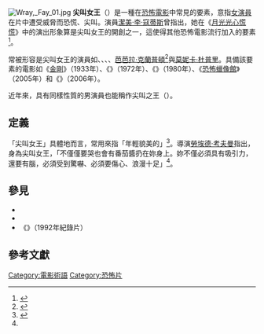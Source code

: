 {{noteTA
|G1=Movie
}}
[[File:Wray,_Fay_01.jpg|thumb]]
'''尖叫女王'''（{{lang-en|Scream queen}}）是一種在[[恐怖電影|恐怖電影]]中常見的要素，意指[[女演員|女演員]]在片中遭受威脅而恐慌、尖叫。演員[[潔美·李·寇蒂斯|潔美·李·寇蒂斯]]曾指出，她在《[[月光光心慌慌|月光光心慌慌]]》中的演出形象算是尖叫女王的開創之一，這使得其他恐怖電影流行加入的要素<ref name=ugo>{{cite web |url=http://www.ugo.com/channels/dvd/features/fridaythe13th/1.asp |title=The Top 11 Scream Queens - Jamie Lee Curtis |publisher=UGO |date= |accessdate=2010-05-20 |deadurl=yes |archiveurl=https://web.archive.org/web/20101102191745/http://www.ugo.com/channels/dvd/features/fridaythe13th/1.asp |archivedate=2010-11-02 }}</ref>。

常被形容是尖叫女王的演員如{{le|費·芮|Fay Wray}}、{{le|珊德拉·皮博迪|Sandra Peabody}}、{{le|蜜雪兒·鮑爾|Michelle Bauer}}、{{le|黛比·羅歇|Debbie Rochon}}、[[芭芭拉·克蘭普頓|芭芭拉·克蘭普頓]]<ref name="AttackfromPlanetB_Review">{{cite web|url=https://www.attackfromplanetb.com/2017/04/re-animator-1985/|title=RE-ANIMATOR (1985, USA)|last=Karell|first=Eric|work=Attack from Planet B|date=2017-04-25|accessdate=2021-07-29|archive-date=2021-07-29|archive-url=https://web.archive.org/web/20210729083243/https://www.attackfromplanetb.com/2017/04/re-animator-1985/|dead-url=no}}</ref>與[[莫妮卡·杜普里|莫妮卡·杜普里]]。具備該要素的電影如《[[金剛_(1933年電影)|金剛]]》（1933年）、《{{le|殺人不分左右|The Last House on the Left (1972 film)}}》（1972年）、《{{le|舞會大驚魂|Prom Night (1980 film)}}》（1980年）、《[[恐怖蠟像館|恐怖蠟像館]]》（2005年）和《{{le|比基尼大屠殺|Bikini Bloodbath}}》（2006年）。

近年來，具有同樣性質的男演員也能稱作尖叫之王（{{lang|en|scream king}}）。

==定義==
「尖叫女王」具體地而言，常用來指「年輕貌美的{{le|遇難少孩|Damsel in distress|遇難女性}}」<ref name="USA">{{cite news| last= Arnold| first= Thomas| title= Three screams for these stars| publisher= usatoday.com| url= http://www.usatoday.com/life/movies/news/2007-04-26-scream-queens_N.htm#?POE=click-refer| accessdate= 2007-10-26| date= 2007-04-27| archive-date= 2007-09-13| archive-url= https://web.archive.org/web/20070913230608/http://www.usatoday.com/life/movies/news/2007-04-26-scream-queens_N.htm#?POE=click-refer| dead-url= no}}</ref>。導演[[勞埃德·考夫曼|勞埃德·考夫曼]]指出，身為尖叫女王，「不僅僅要哭也會有番茄醬扔在妳身上。妳不僅必須具有吸引力，還要有腦，必須受到驚嚇、必須要傷心、浪漫十足」<ref name="USA"/>。

==參見==
*{{le|最後女孩|Final girl}}
*{{le|恐怖片厭女|Misogyny in horror films}}
*《''{{le|Invasion of the Scream Queens|Invasion of the Scream Queens}}''》（1992年紀錄片）

==參考文獻==
{{reflist|30em}}

{{DEFAULTSORT:Scream queen}}
[[Category:電影術語|Category:電影術語]]
[[Category:恐怖片|Category:恐怖片]]